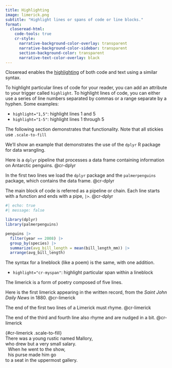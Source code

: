 ```yaml
---
title: Highlighting
image: limerick.png
subtitle: "Highlight lines or spans of code or line blocks."
format:
  closeread-html:
    code-tools: true
    cr-style:
      narrative-background-color-overlay: transparent
      narrative-background-color-sidebar: transparent
      section-background-color: transparent
      narrative-text-color-overlay: black
---
```


Closeread enables the [highlighting](../../../guide/focus-effects.html#highlighting) of both code and text using a similar syntax.

To highlight particular lines of code for your reader, you can add an attribute to your trigger called `highlight`. To highlight lines of code, you can either use a series of line numbers separated by commas or a range separate by a hyphen. Some examples:

- `highlight="1,5"`: highlight lines 1 and 5
- `highlight="1-5"`: highlight lines 1 through 5

The following section demonstrates that functionality. Note that all stickies use `.scale-to-fill`

:::{.cr-section}
We'll show an example that demonstrates the use of the `dplyr` R package for data wrangling.

Here is a `dplyr` pipeline that processes a data frame containing information on Antarctic penguins. @cr-dplyr

In the first two lines we load the `dplyr` package and the `palmerpenguins` package, which contains the data frame. [@cr-dplyr]{highlight="1,2"}

The main block of code is referred as a pipeline or chain. Each line starts with a function and ends with a pipe, `|>`. [@cr-dplyr]{highlight="4-8"}

:::{#cr-dplyr .scale-to-fill}
```r
#| echo: true
#| message: false

library(dplyr)
library(palmerpenguins)

penguins |>
  filter(year == 2008) |>
  group_by(species) |>
  summarize(avg_bill_length = mean(bill_length_mm)) |>
  arrange(avg_bill_length)
```
:::

:::

The syntax for a lineblock (like a poem) is the same, with one addition.

- `highlight="cr-myspan"`: highlight particular span within a lineblock


:::{.cr-section}
The limerick is a form of poetry composed of five lines.

Here is the first limerick appearing in the written record, from the *Saint John Daily News* in 1880. @cr-limerick

The end of the first two lines of a Limerick must rhyme. [@cr-limerick]{highlight="cr-mallory,cr-salary"}

The end of the third and fourth line also rhyme and are nudged in a bit. [@cr-limerick]{highlight="3-4"}

| {#cr-limerick .scale-to-fill}
| There was a young rustic named [Mallory]{#cr-mallory},
| who drew but a very small [salary]{#cr-salary}.
|   When he went to the show,
|   his purse made him go
| to a seat in the uppermost gallery.
:::